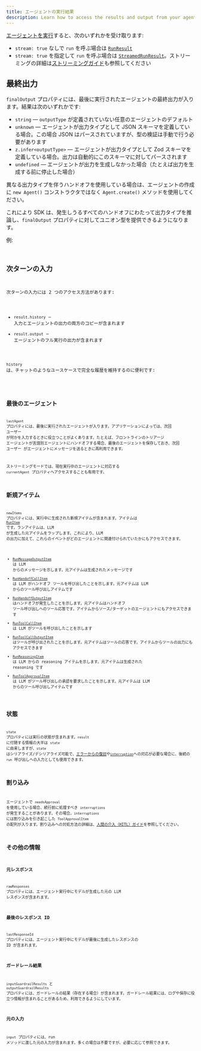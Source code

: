 ```yaml
---
title: エージェントの実行結果
description: Learn how to access the results and output from your agent run
---
```



[エージェントを実行](/openai-agents-js/ja/guides/running-agents)すると、次のいずれかを受け取ります:

- `stream: true` なしで `run` を呼ぶ場合は [`RunResult`](/openai-agents-js/openai/agents/classes/runresult)
- `stream: true` を指定して `run` を呼ぶ場合は [`StreamedRunResult`](/openai-agents-js/openai/agents/classes/streamedrunresult)。ストリーミングの詳細は[ストリーミングガイド](/openai-agents-js/ja/guides/streaming)も参照してください

## 最終出力

`finalOutput` プロパティには、最後に実行されたエージェントの最終出力が入ります。結果は次のいずれかです:

- `string` — `outputType` が定義されていない任意のエージェントのデフォルト
- `unknown` — エージェントが出力タイプとして JSON スキーマを定義している場合。この場合 JSON はパースされていますが、型の検証は手動で行う必要があります
- `z.infer<outputType>` — エージェントが出力タイプとして Zod スキーマを定義している場合。出力は自動的にこのスキーマに対してパースされます
- `undefined` — エージェントが出力を生成しなかった場合（たとえば出力を生成する前に停止した場合）

異なる出力タイプを伴うハンドオフを使用している場合は、エージェントの作成に `new Agent()` コンストラクタではなく `Agent.create()` メソッドを使用してください。

これにより SDK は、発生しうるすべてのハンドオフにわたって出力タイプを推論し、`finalOutput` プロパティに対してユニオン型を提供できるようになります。

例:

<Code
  lang="typescript"
  code={handoffFinalOutputTypes}
  title="Handoff final output types"
/>

## 次ターンの入力

次ターンの入力には 2 つのアクセス方法があります:

- `result.history` — 入力とエージェントの出力の両方のコピーが含まれます
- `result.output` — エージェントのフル実行の出力が含まれます

`history` は、チャットのようなユースケースで完全な履歴を維持するのに便利です:

<Code lang="typescript" code={historyLoop} title="History loop" />

## 最後のエージェント

`lastAgent` プロパティには、最後に実行されたエージェントが入ります。アプリケーションによっては、次回 ユーザー が何かを入力するときに役立つことがよくあります。たとえば、フロントラインのトリアージ エージェントが言語別エージェントにハンドオフする場合、最後のエージェントを保存しておき、次回 ユーザー がエージェントにメッセージを送るときに再利用できます。

ストリーミングモードでは、現在実行中のエージェントに対応する `currentAgent` プロパティへアクセスすることも有用です。

## 新規アイテム

`newItems` プロパティには、実行中に生成された新規アイテムが含まれます。アイテムは [`RunItem`](/openai-agents-js/openai/agents/type-aliases/runitem) です。ランアイテムは、LLM が生成した元アイテムをラップします。これにより、LLM の出力に加えて、これらのイベントがどのエージェントに関連付けられていたかにもアクセスできます。

- [`RunMessageOutputItem`](/openai-agents-js/openai/agents/classes/runmessageoutputitem) は LLM からのメッセージを示します。元アイテムは生成されたメッセージです
- [`RunHandoffCallItem`](/openai-agents-js/openai/agents/classes/runhandoffcallitem) は LLM がハンドオフ ツールを呼び出したことを示します。元アイテムは LLM からのツール呼び出しアイテムです
- [`RunHandoffOutputItem`](/openai-agents-js/openai/agents/classes/runhandoffoutputitem) はハンドオフが発生したことを示します。元アイテムはハンドオフ ツール呼び出しへのツール応答です。アイテムからソース/ターゲットのエージェントにもアクセスできます
- [`RunToolCallItem`](/openai-agents-js/openai/agents/classes/runtoolcallitem) は LLM がツールを呼び出したことを示します
- [`RunToolCallOutputItem`](/openai-agents-js/openai/agents/classes/runtoolcalloutputitem) はツールが呼び出されたことを示します。元アイテムはツールの応答です。アイテムからツールの出力にもアクセスできます
- [`RunReasoningItem`](/openai-agents-js/openai/agents/classes/runreasoningitem) は LLM からの reasoning アイテムを示します。元アイテムは生成された reasoning です
- [`RunToolApprovalItem`](/openai-agents-js/openai/agents/classes/runtoolapprovalitem) は LLM がツール呼び出しの承認を要求したことを示します。元アイテムは LLM からのツール呼び出しアイテムです

## 状態

`state` プロパティには実行の状態が含まれます。`result` に付随する情報の大半は `state` に由来しますが、`state` はシリアライズ/デシリアライズ可能で、[エラーからの復旧](/openai-agents-js/ja/guides/running-agents#exceptions)や[`interruption`](#interruptions)への対応が必要な場合に、後続の `run` 呼び出しへの入力としても使用できます。

## 割り込み

エージェントで `needsApproval` を使用している場合、続行前に処理すべき `interruptions` が発生することがあります。その場合、`interruptions` には割り込みを引き起こした `ToolApprovalItem` の配列が入ります。割り込みへの対処方法の詳細は、[人間の介入（HITL）ガイド](/openai-agents-js/ja/guides/human-in-the-loop)を参照してください。

## その他の情報

### 元レスポンス

`rawResponses` プロパティには、エージェント実行中にモデルが生成した元の LLM レスポンスが含まれます。

### 最後のレスポンス ID

`lastResponseId` プロパティには、エージェント実行中にモデルが最後に生成したレスポンスの ID が含まれます。

### ガードレール結果

`inputGuardrailResults` と `outputGuardrailResults` プロパティには、ガードレールの結果（存在する場合）が含まれます。ガードレール結果には、ログや保存に役立つ情報が含まれることがあるため、利用できるようにしています。

### 元の入力

`input` プロパティには、run メソッドに渡した元の入力が含まれます。多くの場合は不要ですが、必要に応じて参照できます。
